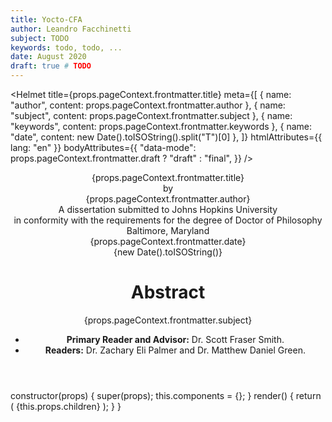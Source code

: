 ```yaml
---
title: Yocto-CFA
author: Leandro Facchinetti
subject: TODO
keywords: todo, todo, ...
date: August 2020
draft: true # TODO
---
```


<Helmet
  title={props.pageContext.frontmatter.title}
  meta={[
    { name: "author", content: props.pageContext.frontmatter.author },
    { name: "subject", content: props.pageContext.frontmatter.subject },
    { name: "keywords", content: props.pageContext.frontmatter.keywords },
    { name: "date", content: new Date().toISOString().split("T")[0] },
  ]}
  htmlAttributes={{ lang: "en" }}
  bodyAttributes={{
    "data-mode": props.pageContext.frontmatter.draft ? "draft" : "final",
  }}
/>

<header>
<div style={{ page: "title-page", lineHeight: 1.2, textAlign: "center" }}>
<div style={{ marginTop: "1.5in", textTransform: "uppercase", fontWeight: "bold", letterSpacing: "2pt" }}>{props.pageContext.frontmatter.title}</div>
<div style={{ marginTop: "1in" }}>by<br />{props.pageContext.frontmatter.author}</div>
<div style={{ marginTop: "1.5in" }}>A dissertation submitted to Johns Hopkins University<br />in conformity with the requirements for the degree of Doctor of Philosophy</div>
<div style={{ marginTop: "0.5in" }}>Baltimore, Maryland<br />{props.pageContext.frontmatter.date}</div>
<div style={{ marginTop: "0.5in" }} className="draft">{new Date().toISOString()}</div>
</div>

# Abstract

<p>{props.pageContext.frontmatter.subject}</p>

- **Primary Reader and Advisor:** Dr. Scott Fraser Smith.
- **Readers:** Dr. Zachary Eli Palmer and Dr. Matthew Daniel Green.

</header>

<main></main>

<footer></footer>


  constructor(props) {
    super(props);
    this.components = {};
  }
  render() {
    return (
      <MDXProvider components={this.components}>
        {this.props.children}
      </MDXProvider>
    );
  }
}

<style>{`
@import "../node_modules/typeface-pt-serif/index.css";
@import "../node_modules/typeface-pt-mono/index.css";
@import "../node_modules/katex/dist/katex.css";

@page {
  size: US-Letter;
  margin: 1in 1in 1in 1.5in;
  font: 10pt/1 "PT Serif", prince-no-fallback;
  @bottom {
    content: counter(page);
  }
}

header,
main {
  counter-reset: page 1;
}

header {
  page: header;
}

@page header {
  @bottom {
    content: counter(page, lower-roman);
  }
}

@page title-page {
  @bottom {
    content: normal;
  }
}

body {
  font: 12pt/2 "PT Serif", prince-no-fallback;
  text-align: justify;
  hyphens: auto;
}

a {
  text-decoration: none;
  color: black;
}

code {
  font-family: "PT Mono", prince-no-fallback;
}

p + p {
  margin-top: -1.12em;
  text-indent: 2em;
}

h1,
h2,
h3 {
  line-height: 1.3;
}

h1 {
  break-before: page;
}

h2,
h3 {
  margin-top: 2em;
}

.heading-counter {
  margin-right: 0.5em;
}

.draft {
  font-size: 10pt;
  color: #bbb;
}

[data-mode="final"] .draft {
  display: none;
}

pre {
  font-size: 10pt;
  line-height: 1.2;
  white-space: pre-wrap;
}

.grvsc-line {
  display: block;
}

.grvsc-line-highlighted {
  background-color: #e0ffff;
}

.table-of-contents {
  list-style-type: none;
  margin: 0;
}

.table-of-contents a::after {
  content: leader(".  ") target-counter(attr(href), page);
}

.table-of-contents a[data-section="header"]::after {
  content: leader(".  ") target-counter(attr(href), page, lower-roman);
}
`}</style>
